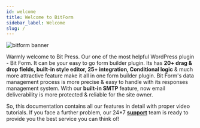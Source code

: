 ```yaml
---
id: welcome
title: Welcome to BitForm
sidebar_label: Welcome
slug: /
---
```



<Image src="banner_bitform" w="800" alt="bitform banner"/>

Warmly welcome to Bit Press. Our one of the most helpful WordPress plugin - Bit Form. It 
can be your easy to go form builder plugin. Its has **20+ drag & drop fields, built-in style 
editor, 25+ integration, Conditional logic** & much more attractive feature make it all in one 
form builder plugin. Bit Form's data management process is more precise & easy to handle with 
its responses management system. With our **built-in SMTP** feature, now email deliverability is 
more protected  & reliable for the site owner.
 
So, this documentation contains all our features in detail with proper video tutorials. 
If you face a further problem, our 24*7 **<a href="mailto:support@bitpress.pro">support</a>** team is ready to provide you the best service you can think of!
